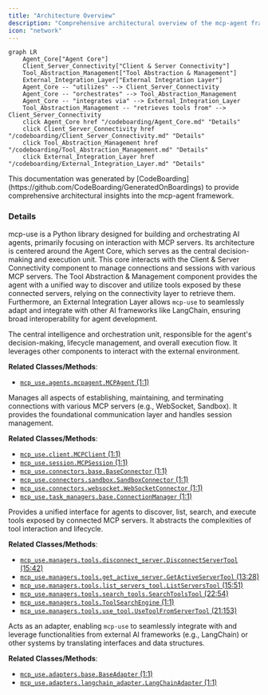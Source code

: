 ```yaml
---
title: "Architecture Overview"
description: "Comprehensive architectural overview of the mcp-agent framework"
icon: "network"
---
```



```mermaid
graph LR
    Agent_Core["Agent Core"]
    Client_Server_Connectivity["Client & Server Connectivity"]
    Tool_Abstraction_Management["Tool Abstraction & Management"]
    External_Integration_Layer["External Integration Layer"]
    Agent_Core -- "utilizes" --> Client_Server_Connectivity
    Agent_Core -- "orchestrates" --> Tool_Abstraction_Management
    Agent_Core -- "integrates via" --> External_Integration_Layer
    Tool_Abstraction_Management -- "retrieves tools from" --> Client_Server_Connectivity
    click Agent_Core href "/codeboarding/Agent_Core.md" "Details"
    click Client_Server_Connectivity href "/codeboarding/Client_Server_Connectivity.md" "Details"
    click Tool_Abstraction_Management href "/codeboarding/Tool_Abstraction_Management.md" "Details"
    click External_Integration_Layer href "/codeboarding/External_Integration_Layer.md" "Details"
```

<Info>
This documentation was generated by [CodeBoarding](https://github.com/CodeBoarding/GeneratedOnBoardings) to provide comprehensive architectural insights into the mcp-agent framework.
</Info>

### Details

mcp-use is a Python library designed for building and orchestrating AI agents, primarily focusing on interaction with MCP servers. Its architecture is centered around the Agent Core, which serves as the central decision-making and execution unit. This core interacts with the Client & Server Connectivity component to manage connections and sessions with various MCP servers. The Tool Abstraction & Management component provides the agent with a unified way to discover and utilize tools exposed by these connected servers, relying on the connectivity layer to retrieve them. Furthermore, an External Integration Layer allows `mcp-use` to seamlessly adapt and integrate with other AI frameworks like LangChain, ensuring broad interoperability for agent development.


The central intelligence and orchestration unit, responsible for the agent's decision-making, lifecycle management, and overall execution flow. It leverages other components to interact with the external environment.


**Related Classes/Methods**:

- <a href="https://github.com/CodeBoarding/mcp-use/blob/main/mcp_use/agents/mcpagent.py#L1-L1" target="_blank" rel="noopener noreferrer">`mcp_use.agents.mcpagent.MCPAgent` (1:1)</a>



Manages all aspects of establishing, maintaining, and terminating connections with various MCP servers (e.g., WebSocket, Sandbox). It provides the foundational communication layer and handles session management.


**Related Classes/Methods**:

- <a href="https://github.com/CodeBoarding/mcp-use/blob/main/mcp_use/client.py#L1-L1" target="_blank" rel="noopener noreferrer">`mcp_use.client.MCPClient` (1:1)</a>
- <a href="https://github.com/CodeBoarding/mcp-use/blob/main/mcp_use/session.py#L1-L1" target="_blank" rel="noopener noreferrer">`mcp_use.session.MCPSession` (1:1)</a>
- <a href="https://github.com/CodeBoarding/mcp-use/blob/main/mcp_use/connectors/base.py#L1-L1" target="_blank" rel="noopener noreferrer">`mcp_use.connectors.base.BaseConnector` (1:1)</a>
- <a href="https://github.com/CodeBoarding/mcp-use/blob/main/mcp_use/connectors/sandbox.py#L1-L1" target="_blank" rel="noopener noreferrer">`mcp_use.connectors.sandbox.SandboxConnector` (1:1)</a>
- <a href="https://github.com/CodeBoarding/mcp-use/blob/main/mcp_use/connectors/websocket.py#L1-L1" target="_blank" rel="noopener noreferrer">`mcp_use.connectors.websocket.WebSocketConnector` (1:1)</a>
- <a href="https://github.com/CodeBoarding/mcp-use/blob/main/mcp_use/task_managers/base.py#L1-L1" target="_blank" rel="noopener noreferrer">`mcp_use.task_managers.base.ConnectionManager` (1:1)</a>



Provides a unified interface for agents to discover, list, search, and execute tools exposed by connected MCP servers. It abstracts the complexities of tool interaction and lifecycle.


**Related Classes/Methods**:

- <a href="https://github.com/CodeBoarding/mcp-use/blob/main/mcp_use/managers/tools/disconnect_server.py#L15-L42" target="_blank" rel="noopener noreferrer">`mcp_use.managers.tools.disconnect_server.DisconnectServerTool` (15:42)</a>
- <a href="https://github.com/CodeBoarding/mcp-use/blob/main/mcp_use/managers/tools/get_active_server.py#L13-L28" target="_blank" rel="noopener noreferrer">`mcp_use.managers.tools.get_active_server.GetActiveServerTool` (13:28)</a>
- <a href="https://github.com/CodeBoarding/mcp-use/blob/main/mcp_use/managers/tools/list_servers_tool.py#L15-L51" target="_blank" rel="noopener noreferrer">`mcp_use.managers.tools.list_servers_tool.ListServersTool` (15:51)</a>
- <a href="https://github.com/CodeBoarding/mcp-use/blob/main/mcp_use/managers/tools/search_tools.py#L22-L54" target="_blank" rel="noopener noreferrer">`mcp_use.managers.tools.search_tools.SearchToolsTool` (22:54)</a>
- <a href="https://github.com/CodeBoarding/mcp-use/blob/main/mcp_use/managers/tools/tool_search_engine.py#L1-L1" target="_blank" rel="noopener noreferrer">`mcp_use.managers.tools.ToolSearchEngine` (1:1)</a>
- <a href="https://github.com/CodeBoarding/mcp-use/blob/main/mcp_use/managers/tools/use_tool.py#L21-L153" target="_blank" rel="noopener noreferrer">`mcp_use.managers.tools.use_tool.UseToolFromServerTool` (21:153)</a>



Acts as an adapter, enabling `mcp-use` to seamlessly integrate with and leverage functionalities from external AI frameworks (e.g., LangChain) or other systems by translating interfaces and data structures.


**Related Classes/Methods**:

- <a href="https://github.com/CodeBoarding/mcp-use/blob/main/mcp_use/adapters/base.py#L1-L1" target="_blank" rel="noopener noreferrer">`mcp_use.adapters.base.BaseAdapter` (1:1)</a>
- <a href="https://github.com/CodeBoarding/mcp-use/blob/main/mcp_use/adapters/langchain_adapter.py#L1-L1" target="_blank" rel="noopener noreferrer">`mcp_use.adapters.langchain_adapter.LangChainAdapter` (1:1)</a>
